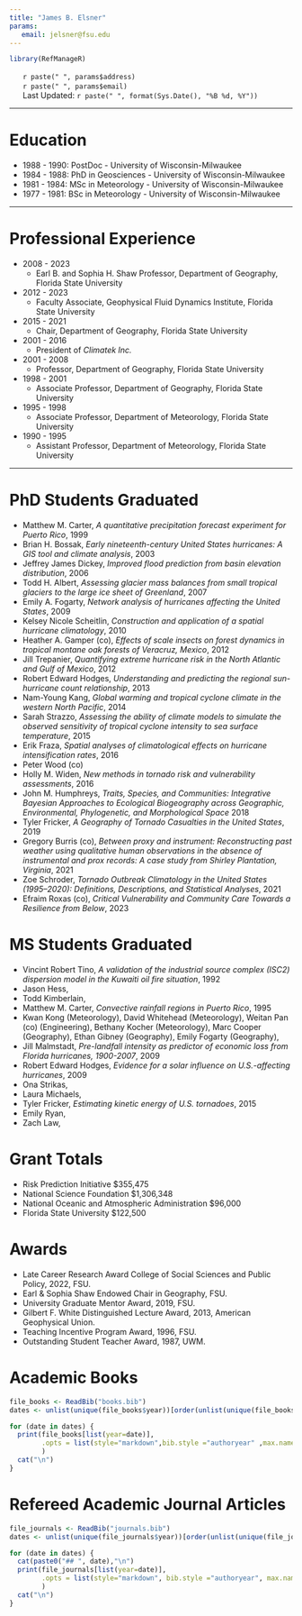 ```yaml
---
title: "James B. Elsner"
params:
   email: jelsner@fsu.edu
---
```


<!--html_preserve-->
<style type="text/css">
ul.CV {
list-style-type: none;
}
</style>
<!--/html_preserve-->

```r
library(RefManageR)
```

<ul class="CV">
<li><i class="fa fa-home" aria-hidden="true"></i>  `r paste(" ", params$address)`</li>
<li><i class="fa fa-envelope-o" aria-hidden="true"></i>  `r paste(" ", params$email)`</li>
<li><i class="fa fa-clock-o" aria-hidden="true"></i> Last Updated: `r paste(" ", format(Sys.Date(), "%B %d, %Y"))`</li>
</ul>

*************

# Education

* 1988 - 1990: PostDoc - University of Wisconsin-Milwaukee
* 1984 - 1988: PhD in Geosciences - University of Wisconsin-Milwaukee
* 1981 - 1984: MSc in Meteorology - University of Wisconsin-Milwaukee
* 1977 - 1981: BSc in Meteorology - University of Wisconsin-Milwaukee

*************

# Professional Experience
* 2008 - 2023
    + Earl B. and Sophia H. Shaw Professor, Department of Geography, Florida State University
* 2012 - 2023
    + Faculty Associate, Geophysical Fluid Dynamics Institute, Florida State University
* 2015 - 2021
    + Chair, Department of Geography, Florida State University
* 2001 - 2016
    + President of *Climatek Inc.*
* 2001 - 2008
    + Professor, Department of Geography, Florida State University
* 1998 - 2001
    + Associate Professor, Department of Geography, Florida State University
* 1995 - 1998
    + Associate Professor, Department of Meteorology, Florida State University
* 1990 - 1995
    + Assistant Professor, Department of Meteorology, Florida State University

*************

# PhD Students Graduated

- Matthew M. Carter, _A quantitative precipitation forecast experiment for Puerto Rico_, 1999
- Brian H. Bossak, _Early nineteenth-century United States hurricanes: A GIS tool and climate analysis_, 2003
- Jeffrey James Dickey, _Improved flood prediction from basin elevation distribution_, 2006
- Todd H. Albert, _Assessing glacier mass balances from small tropical glaciers to the large ice sheet of Greenland_, 2007
- Emily A. Fogarty, _Network analysis of hurricanes affecting the United States_, 2009
- Kelsey Nicole Scheitlin, _Construction and application of a spatial hurricane climatology_, 2010
- Heather A. Gamper (co), _Effects of scale insects on forest dynamics in tropical montane oak forests of Veracruz, Mexico_, 2012
- Jill Trepanier, _Quantifying extreme hurricane risk in the North Atlantic and Gulf of Mexico_, 2012
- Robert Edward Hodges, _Understanding and predicting the regional sun-hurricane count relationship_, 2013
- Nam-Young Kang, _Global warming and tropical cyclone climate in the western North Pacific_, 2014
- Sarah Strazzo, _Assessing the ability of climate models to simulate the observed sensitivity of tropical cyclone intensity to sea surface temperature_, 2015
- Erik Fraza, _Spatial analyses of climatological effects on hurricane intensification rates_, 2016
- Peter Wood (co)
- Holly M. Widen, _New methods in tornado risk and vulnerability assessments_, 2016
- John M. Humphreys, _Traits, Species, and Communities: Integrative Bayesian Approaches to Ecological Biogeography across Geographic, Environmental, Phylogenetic, and Morphological Space_ 2018
- Tyler Fricker, _A Geography of Tornado Casualties in the United States_, 2019
- Gregory Burris (co), _Between proxy and instrument: Reconstructing past weather using qualitative human observations in the absence of instrumental and prox records: A case study from Shirley Plantation, Virginia_, 2021
- Zoe Schroder, _Tornado Outbreak Climatology in the United States (1995–2020): Definitions, Descriptions, and Statistical Analyses_, 2021
- Efraim Roxas (co), _Critical Vulnerability and Community Care Towards a Resilience from Below_, 2023

# MS Students Graduated

- Vincint Robert Tino, _A validation of the industrial source complex (ISC2) dispersion model in the Kuwaiti oil fire situation_, 1992 
- Jason Hess, 
- Todd Kimberlain, 
- Matthew M. Carter, _Convective rainfall regions in Puerto Rico_, 1995
- Kwan Kong (Meteorology), David Whitehead (Meteorology), Weitan Pan (co) (Engineering), Bethany Kocher (Meteorology), Marc Cooper (Geography), Ethan Gibney (Geography), Emily Fogarty (Geography), 
- Jill Malmstadt, _Pre-landfall intensity as predictor of economic loss from Florida hurricanes, 1900-2007_, 2009
- Robert Edward Hodges, _Evidence for a solar influence on U.S.-affecting hurricanes_, 2009
- Ona Strikas,
- Laura Michaels,
- Tyler Fricker, _Estimating kinetic energy of U.S. tornadoes_, 2015
- Emily Ryan, 
- Zach Law,

# Grant Totals

* Risk Prediction Initiative $355,475
* National Science Foundation $1,306,348 
* National Oceanic and Atmospheric Administration $96,000
* Florida State University $122,500

# Awards

* Late Career Research Award College of Social Sciences and Public Policy, 2022, FSU.
* Earl & Sophia Shaw Endowed Chair in Geography, FSU.
* University Graduate Mentor Award, 2019, FSU.
* Gilbert F. White Distinguished Lecture Award, 2013, American Geophysical Union.
* Teaching Incentive Program Award, 1996, FSU.
* Outstanding Student Teacher Award, 1987, UWM.

# Academic Books

```r
file_books <- ReadBib("books.bib")
dates <- unlist(unique(file_books$year))[order(unlist(unique(file_books$year)),decreasing = TRUE)]

for (date in dates) {
  print(file_books[list(year=date)],
        .opts = list(style="markdown",bib.style ="authoryear" ,max.names = 10, dashed=FALSE)
        )
  cat("\n")
}
```

# Refereed Academic Journal Articles

```r
file_journals <- ReadBib("journals.bib")
dates <- unlist(unique(file_journals$year))[order(unlist(unique(file_journals$year)), decreasing = TRUE)]

for (date in dates) {
  cat(paste0("## ", date),"\n")
  print(file_journals[list(year=date)],
        .opts = list(style="markdown", bib.style ="authoryear", max.names = 10, dashed=FALSE)
        )
  cat("\n")
}
```
